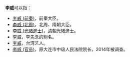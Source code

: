 '''李威'''可以指：
* [[李威_(前秦)|李威 (前秦)]]，前秦大臣。
* [[李威_(北周)|李威 (北周)]]，北周、隋朝大臣。
* [[李威_(光緒進士)|李威 (光緒進士)]]，[[清朝|清朝]]光緒進士。
* [[李先念|李威]]，李先念的别名。
* [[李威|李威]]，台湾艺人。
* [[李威_(官员)|李威 (官员)]]，原大连市中级人民法院院长，2014年被调查。

{{disambig|cat=二字李姓人名消歧义|wei}}
